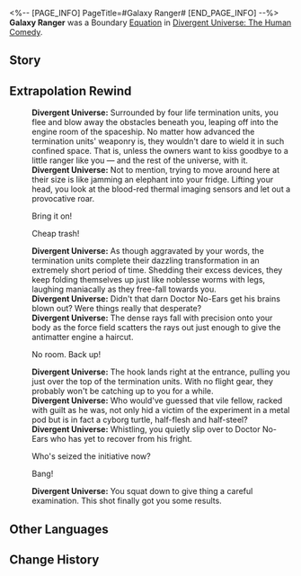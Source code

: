 <%-- [PAGE_INFO]
PageTitle=#Galaxy Ranger#
[END_PAGE_INFO] --%>
{{Removed|Equation}}
{{Equation Infobox
|period   = The Human Comedy
|rarity   = boundary
|path1    = The Hunt*16
|effect   = Spends 100 points of Energy to use the ability and achieve Boundary Resonance with the Path of The Hunt, dealing Wind DMG to all enemies and Advances all allies' actions by {{Color|h|100%}}, with the Max Energy being 200.
|mentions = Galaxy Rangers
}}
'''Galaxy Ranger''' was a Boundary [[Divergent Universe: The Human Comedy/Equations|Equation]] in [[Divergent Universe: The Human Comedy]].

==Story==
{{Description|You are living in the worst times right now. Sin and evil are widespread throughout the stars, and justice does not prevail. They say violence is never the solution to your problems, but when the arm of righteousness is sorely absent, you will discover no hesitation in pulling the trigger. An eye for an eye, blood for blood &mdash; that is the fundamental law of nature of the world. You extract your gun chamber from the beast's maw, meticulously polishing it to maintain its pristine condition. You are on a path to vanquish evil right in its cradle as it desires to expand.<br /><br />Search and destroy is your bread and butter, and hunting is your life's dessert. The moguls terrorizing their local areas see you as a thorn in their sides. They live in fear at the mere glimpse of your figure when they awake from their worst nightmares. The rampant warmongers spew proclamations to brew you into a fine wine and scatter your liquid remains across space, but when they really do face off against you, they can only slink away in cowardice.<br /><br />You will become a sharpened sword that hangs over the center of the cosmos, a blade that thrusts right through the hubris of evil.}}
<!--
==Gameplay Notes==
* 
-->
==Extrapolation Rewind==
{{Dialogue Start}}
:'''Divergent Universe:''' Surrounded by four life termination units, you flee and blow away the obstacles beneath you, leaping off into the engine room of the spaceship. No matter how advanced the termination units' weaponry is, they wouldn't dare to wield it in such confined space. That is, unless the owners want to kiss goodbye to a little ranger like you &mdash; and the rest of the universe, with it.
:'''Divergent Universe:''' Not to mention, trying to move around here at their size is like jamming an elephant into your fridge. Lifting your head, you look at the blood-red thermal imaging sensors and let out a provocative roar.
:{{DIcon|Arrow}} Bring it on!
:{{DIcon|Arrow}} Cheap trash!
:'''Divergent Universe:''' As though aggravated by your words, the termination units complete their dazzling transformation in an extremely short period of time. Shedding their excess devices, they keep folding themselves up just like noblesse worms with legs, laughing maniacally as they free-fall towards you.
:'''Divergent Universe:''' Didn't that darn Doctor No-Ears get his brains blown out? Were things really that desperate?
:'''Divergent Universe:''' The dense rays fall with precision onto your body as the force field scatters the rays out just enough to give the antimatter engine a haircut.
:{{DIcon|Arrow}} No room. Back up!
:'''Divergent Universe:''' The hook lands right at the entrance, pulling you just over the top of the termination units. With no flight gear, they probably won't be catching up to you for a while.
:'''Divergent Universe:''' Who would've guessed that vile fellow, racked with guilt as he was, not only hid a victim of the experiment in a metal pod but is in fact a cyborg turtle, half-flesh and half-steel?
:'''Divergent Universe:''' Whistling, you quietly slip over to Doctor No-Ears who has yet to recover from his fright.
:{{DIcon|Arrow}} Who's seized the initiative now?
:{{DIcon|Arrow}} Bang!
:'''Divergent Universe:''' You squat down to give thing a careful examination. This shot finally got you some results.
{{Dialogue End}}

==Other Languages==
{{Other Languages
|en   = Galaxy Ranger
|zhs  = 巡海游侠
|zht  = 巡海遊俠
|ja   = {{Rubi|巡海|じゅんかい}}レンジャー
|ko   = 갤럭시 레인저
|es   = Vigilantes de la Galaxia
|fr   = Ranger de la galaxie
|ru   = Галактический рейнджер
|th   = Galaxy Ranger
|vi   = Cảnh Binh Thiên Hà
|de   = Galaxieranger
|id   = Galaxy Ranger
|pt   = Vigia da Galáxia
}}

==Change History==
{{Change History|2.3}}